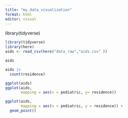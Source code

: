 ```yaml
---
title: "my_data_visualization"
format: html
editor: visual
---
```


library(tidyverse)
```r
library(tidyverse)
library(here)
aids <- read_csv(here("data_raw","aids.csv" ))
```

```r
aids

aids |> 
  count(residence)

ggplot(aids)
ggplot(aids,
       mapping = aes(x = pediatric, y= residence))

ggplot(aids,
       mapping = aes(x = pediatric, y = residence)) +
  geom_point()

```

